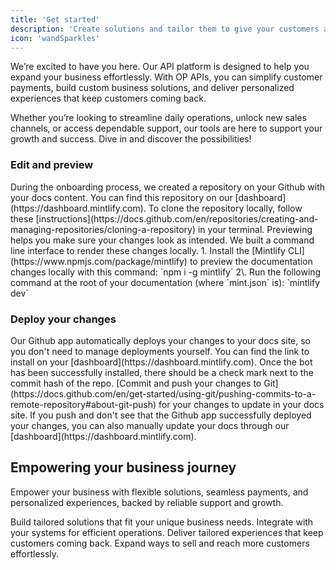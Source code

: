 ```yaml
---
title: 'Get started'
description: 'Create solutions and tailor them to give your customers a seamless, effortless payment experience.'
icon: 'wandSparkles'
---
```


We’re excited to have you here. Our API platform is designed to help you expand your business effortlessly. With OP APIs, you can simplify customer payments, build custom business solutions, and deliver personalized experiences that keep customers coming back.

Whether you’re looking to streamline daily operations, unlock new sales channels, or access dependable support, our tools are here to support your growth and success. Dive in and discover the possibilities!

### Edit and preview

<AccordionGroup>
  <Accordion icon="github" title="Clone your docs locally">
    During the onboarding process, we created a repository on your Github with
    your docs content. You can find this repository on our
    [dashboard](https://dashboard.mintlify.com). To clone the repository
    locally, follow these
    [instructions](https://docs.github.com/en/repositories/creating-and-managing-repositories/cloning-a-repository)
    in your terminal.
  </Accordion>

  <Accordion icon="rectangle-terminal" title="Preview changes">
    Previewing helps you make sure your changes look as intended. We built a
    command line interface to render these changes locally. 1. Install the
    [Mintlify CLI](https://www.npmjs.com/package/mintlify) to preview the
    documentation changes locally with this command: `npm i -g mintlify`
    2\. Run the following command at the root of your documentation (where
    `mint.json` is): `mintlify dev`
  </Accordion>
</AccordionGroup>

### Deploy your changes

<AccordionGroup>
  <Accordion icon="message-bot" title="Install our Github app">
    Our Github app automatically deploys your changes to your docs site, so you
    don't need to manage deployments yourself. You can find the link to install on
    your [dashboard](https://dashboard.mintlify.com). Once the bot has been
    successfully installed, there should be a check mark next to the commit hash
    of the repo.
  </Accordion>

  <Accordion icon="rocket" title="Push your changes">
    [Commit and push your changes to
    Git](https://docs.github.com/en/get-started/using-git/pushing-commits-to-a-remote-repository#about-git-push)
    for your changes to update in your docs site. If you push and don't see that
    the Github app successfully deployed your changes, you can also manually
    update your docs through our [dashboard](https://dashboard.mintlify.com).
  </Accordion>
</AccordionGroup>

## Empowering your business journey

Empower your business with flexible solutions, seamless payments, and personalized experiences, backed by reliable support and growth.

<CardGroup>
  <Card title="Build business solutions" icon="paintbrush">
    Build tailored solutions that fit your unique business needs.
  </Card>
  <Card title="Faster daily operations" icon="square-code">
    Integrate with your systems for efficient operations.
  </Card>
  <Card title="Personalized experiences" icon="heart">
Deliver tailored experiences that keep customers coming back.  
</Card>
  <Card title="Boost your sales" icon="chart-mixed">
Expand ways to sell and reach more customers effortlessly.  
</Card>
</CardGroup>

